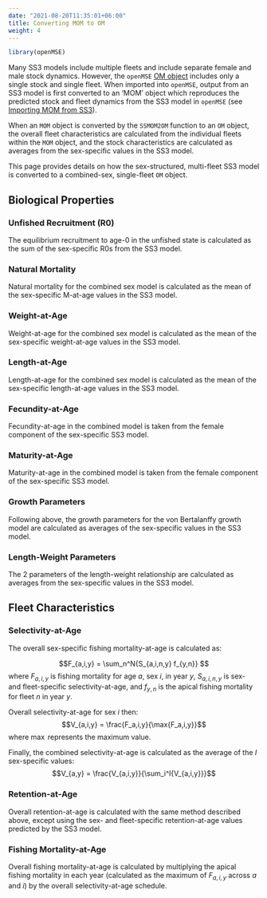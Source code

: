```yaml
---
date: "2021-08-20T11:35:01+06:00"
title: Converting MOM to OM
weight: 4
---
```


```r
library(openMSE)
```

Many SS3 models include multiple fleets and include separate female and male stock dynamics. However, the `openMSE` [OM object](/object-operating-model/) includes only a single stock and single fleet. When imported into `openMSE`, output from an SS3 model is first converted to an 'MOM' object which reproduces the predicted stock and fleet dynamics from the SS3 model in `openMSE` (see [Importing MOM from SS3](/features-importing-ss3/1-mom/)).

When an `MOM` object is converted by the `SSMOM2OM` function to an `OM` object, the overall fleet characteristics are calculated from the individual fleets within the `MOM` object, and the stock characteristics are calculated as averages from the sex-specific values in the SS3 model.

This page provides details on how the sex-structured, multi-fleet SS3 model is converted to a combined-sex, single-fleet `OM` object.

## Biological Properties

### Unfished Recruitment (R0)

The equilibrium recruitment to age-0 in the unfished state is calculated as the sum of the sex-specific R0s from the SS3 model.

### Natural Mortality

Natural mortality for the combined sex model is calculated as the mean of the sex-specific M-at-age values in the SS3 model.

### Weight-at-Age

Weight-at-age for the combined sex model is calculated as the mean of the sex-specific weight-at-age values in the SS3 model.

### Length-at-Age

Length-at-age for the combined sex model is calculated as the mean of the sex-specific length-at-age values in the SS3 model.

### Fecundity-at-Age

Fecundity-at-age in the combined model is taken from the female component of the sex-specific SS3 model.

### Maturity-at-Age

Maturity-at-age in the combined model is taken from the female component of the sex-specific SS3 model.

### Growth Parameters

Following above, the growth parameters for the von Bertalanffy growth model are calculated as averages of the sex-specific values in the SS3 model.

### Length-Weight Parameters

The 2 parameters of the length-weight relationship are calculated as averages from the sex-specific values in the SS3 model.

## Fleet Characteristics

### Selectivity-at-Age
The overall sex-specific fishing mortality-at-age is calculated as:

$$F_{a,i,y} = \sum_n^N{S_{a,i,n,y} f_{y,n}}  $$
where $F_{a,i,y}$ is fishing mortality for age $a$, sex $i$, in year $y$, $S_{a,i,n,y}$ is sex- and fleet-specific selectivity-at-age, and $f_{y,n}$ is the apical fishing mortality for fleet $n$ in year $y$. 

Overall selectivity-at-age for sex $i$ then:
$$V_{a,i,y} = \frac{F_a,i,y}{\max{F_a,i,y}}$$
where $\max$ represents the maximum value. 

Finally, the combined selectivity-at-age is calculated as the average of the $I$ sex-specific values:
$$V_{a,y} = \frac{V_{a,i,y}}{\sum_i^I{V_{a,i,y}}}$$

### Retention-at-Age
Overall retention-at-age is calculated with the same method described above, except using the sex- and fleet-specific retention-at-age values predicted by the SS3 model.

### Fishing Mortality-at-Age
Overall fishing mortality-at-age is calculated by multiplying the apical fishing mortality in each year (calculated as the maximum of $F_{a,i,y}$ across $a$ and $i$) by the overall selectivity-at-age schedule. 



